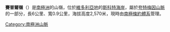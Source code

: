 {{coord|77|56|S|160|8|E|display=title}}

'''賽普爾嶺'''（{{lang-en|Siple Ridge}}）是[[南極洲|南極洲]]的山嶺，位於[[維多利亞地|維多利亞地]]的[[斯科特海岸|斯科特海岸]]，屬於[[夸特梅因山脈|夸特梅因山脈]]的一部分，長6公里、寬0.9公里，海拔高度2,570米，現時由[[南極條約體系|南極條約體系]]管理。

{{DEFAULTSORT:Siple Ridge}}
[[Category:南極洲山脈|Category:南極洲山脈]]


{{ScottCoast-geo-stub}}